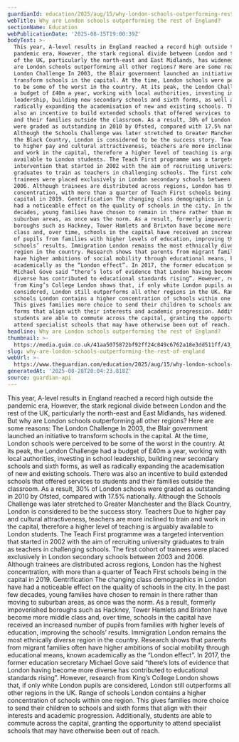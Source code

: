 ```yaml
---
guardianId: education/2025/aug/15/why-london-schools-outperforming-rest-england
webTitle: Why are London schools outperforming the rest of England?
sectionName: Education
webPublicationDate: '2025-08-15T19:00:39Z'
bodyText: >-
  This year, A-level results in England reached a record high outside the
  pandemic era, However, the stark regional divide between London and the rest
  of the UK, particularly the north-east and East Midlands, has widened. But why
  are London schools outperforming all other regions? Here are some reasons: The
  London Challenge In 2003, the Blair government launched an initiative to
  transform schools in the capital. At the time, London schools were perceived
  to be some of the worst in the country. At its peak, the London Challenge had
  a budget of £40m a year, working with local authorities, investing in school
  leadership, building new secondary schools and sixth forms, as well as
  radically expanding the academisation of new and existing schools. There was
  also an incentive to build extended schools that offered services to students
  and their families outside the classroom. As a result, 30% of London schools
  were graded as outstanding in 2010 by Ofsted, compared with 17.5% nationally.
  Although the Schools Challenge was later stretched to Greater Manchester and
  the Black Country, London is considered to be the success story. Teachers Due
  to higher pay and cultural attractiveness, teachers are more inclined to train
  and work in the capital, therefore a higher level of teaching is arguably
  available to London students. The Teach First programme was a targeted
  intervention that started in 2002 with the aim of recruiting university
  graduates to train as teachers in challenging schools. The first cohort of
  trainees were placed exclusively in London secondary schools between 2003 and
  2006. Although trainees are distributed across regions, London has the highest
  concentration, with more than a quarter of Teach First schools being in the
  capital in 2019. Gentrification The changing class demographics in London have
  had a noticeable effect on the quality of schools in the city. In the past few
  decades, young families have chosen to remain in there rather than moving to
  suburban areas, as once was the norm. As a result, formerly impoverished
  boroughs such as Hackney, Tower Hamlets and Brixton have become more middle
  class and, over time, schools in the capital have received an increased number
  of pupils from families with higher levels of education, improving the
  schools’ results. Immigration London remains the most ethnically diverse
  region in the country. Research shows that parents from migrant families often
  have higher ambitions of social mobility through educational means, known
  academically as the “London effect”. In 2017, the former education secretary
  Michael Gove said “there’s lots of evidence that London having become more
  diverse has contributed to educational standards rising”. However, research
  from King’s College London shows that, if only white London pupils are
  considered, London still outperforms all other regions in the UK. Range of
  schools London contains a higher concentration of schools within one region.
  This gives families more choice to send their children to schools and sixth
  forms that align with their interests and academic progression. Additionally,
  students are able to commute across the capital, granting the opportunity to
  attend specialist schools that may have otherwise been out of reach.
headline: Why are London schools outperforming the rest of England?
thumbnail: >-
  https://media.guim.co.uk/41aa5075872bf92ff24c849c6762a18e3dd511ff/43_0_2501_2000/500.jpg
slug: why-are-london-schools-outperforming-the-rest-of-england
webUrl: >-
  https://www.theguardian.com/education/2025/aug/15/why-london-schools-outperforming-rest-england
generatedAt: '2025-08-28T20:04:23.818Z'
source: guardian-api
---
```

This year, A-level results in England reached a record high outside the pandemic era, However, the stark regional divide between London and the rest of the UK, particularly the north-east and East Midlands, has widened. But why are London schools outperforming all other regions? Here are some reasons: The London Challenge In 2003, the Blair government launched an initiative to transform schools in the capital. At the time, London schools were perceived to be some of the worst in the country. At its peak, the London Challenge had a budget of £40m a year, working with local authorities, investing in school leadership, building new secondary schools and sixth forms, as well as radically expanding the academisation of new and existing schools. There was also an incentive to build extended schools that offered services to students and their families outside the classroom. As a result, 30% of London schools were graded as outstanding in 2010 by Ofsted, compared with 17.5% nationally. Although the Schools Challenge was later stretched to Greater Manchester and the Black Country, London is considered to be the success story. Teachers Due to higher pay and cultural attractiveness, teachers are more inclined to train and work in the capital, therefore a higher level of teaching is arguably available to London students. The Teach First programme was a targeted intervention that started in 2002 with the aim of recruiting university graduates to train as teachers in challenging schools. The first cohort of trainees were placed exclusively in London secondary schools between 2003 and 2006. Although trainees are distributed across regions, London has the highest concentration, with more than a quarter of Teach First schools being in the capital in 2019. Gentrification The changing class demographics in London have had a noticeable effect on the quality of schools in the city. In the past few decades, young families have chosen to remain in there rather than moving to suburban areas, as once was the norm. As a result, formerly impoverished boroughs such as Hackney, Tower Hamlets and Brixton have become more middle class and, over time, schools in the capital have received an increased number of pupils from families with higher levels of education, improving the schools’ results. Immigration London remains the most ethnically diverse region in the country. Research shows that parents from migrant families often have higher ambitions of social mobility through educational means, known academically as the “London effect”. In 2017, the former education secretary Michael Gove said “there’s lots of evidence that London having become more diverse has contributed to educational standards rising”. However, research from King’s College London shows that, if only white London pupils are considered, London still outperforms all other regions in the UK. Range of schools London contains a higher concentration of schools within one region. This gives families more choice to send their children to schools and sixth forms that align with their interests and academic progression. Additionally, students are able to commute across the capital, granting the opportunity to attend specialist schools that may have otherwise been out of reach.
